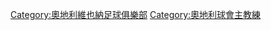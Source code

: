 {{Commonscat|FK Austria Wien}}

[[Category:奧地利維也納足球俱樂部|Category:奧地利維也納足球俱樂部]]
[[Category:奧地利球會主教練|Category:奧地利球會主教練]]